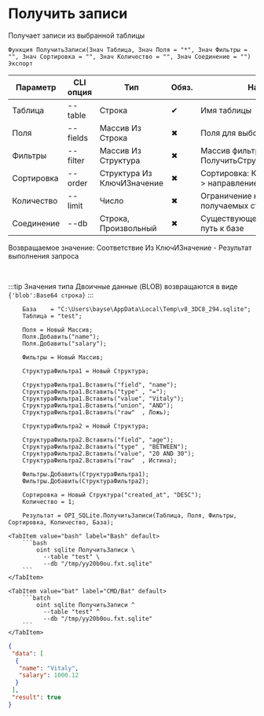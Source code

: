 ﻿---
sidebar_position: 7
description: Получить записи и другие функции для работы с SQLite в Открытом пакете интеграций - бесплатной open-source библиотеке интеграций для 1С:Предприятие 8, OneScript и CLI
keywords: [1C, 1С, 1С:Предприятие, 1С:Предприятие 8.3, API, Интеграция, Сервисы, Обмен, OneScript, CLI, SQLite]
---


# Получить записи
 Получает записи из выбранной таблицы



`Функция ПолучитьЗаписи(Знач Таблица, Знач Поля = "*", Знач Фильтры = "", Знач Сортировка = "", Знач Количество = "", Знач Соединение = "") Экспорт`

  | Параметр | CLI опция | Тип | Обяз. | Назначение |
  |-|-|-|-|-|
  | Таблица | --table | Строка | &#x2714; | Имя таблицы |
  | Поля | --fields | Массив Из Строка | &#x2716; | Поля для выборки |
  | Фильтры | --filter | Массив Из Структура | &#x2716; | Массив фильтров. См. ПолучитьСтруктуруФильтраЗаписей |
  | Сортировка | --order | Структура Из КлючИЗначение | &#x2716; | Сортировка: Ключ > поле, Значение > направление (ASC, DESC) |
  | Количество | --limit | Число | &#x2716; | Ограничение количества получаемых строк |
  | Соединение | --db | Строка, Произвольный | &#x2716; | Существующее соединение или путь к базе |

  
  Возвращаемое значение:   Соответствие Из КлючИЗначение - Результат выполнения запроса

<br/>

:::tip
Значения типа Двоичные данные (BLOB) возвращаются в виде `{'blob':Base64 строка}`
:::
<br/>


```bsl title="Пример использования для 1С:Предприятие/OneScript"
    База    = "C:\Users\bayse\AppData\Local\Temp\v8_3DC8_294.sqlite";
    Таблица = "test";

    Поля = Новый Массив;
    Поля.Добавить("name");
    Поля.Добавить("salary");

    Фильтры = Новый Массив;

    СтруктураФильтра1 = Новый Структура;

    СтруктураФильтра1.Вставить("field", "name");
    СтруктураФильтра1.Вставить("type" , "=");
    СтруктураФильтра1.Вставить("value", "Vitaly");
    СтруктураФильтра1.Вставить("union", "AND");
    СтруктураФильтра1.Вставить("raw"  , Ложь);

    СтруктураФильтра2 = Новый Структура;

    СтруктураФильтра2.Вставить("field", "age");
    СтруктураФильтра2.Вставить("type" , "BETWEEN");
    СтруктураФильтра2.Вставить("value", "20 AND 30");
    СтруктураФильтра2.Вставить("raw"  , Истина);

    Фильтры.Добавить(СтруктураФильтра1);
    Фильтры.Добавить(СтруктураФильтра2);

    Сортировка = Новый Структура("created_at", "DESC");
    Количество = 1;

    Результат = OPI_SQLite.ПолучитьЗаписи(Таблица, Поля, Фильтры, Сортировка, Количество, База);
```
    

 <Tabs>
  
    <TabItem value="bash" label="Bash" default>
        ```bash
            oint sqlite ПолучитьЗаписи \
              --table "test" \
              --db "/tmp/yy20b0ou.fxt.sqlite"
        ```
    </TabItem>
  
    <TabItem value="bat" label="CMD/Bat" default>
        ```batch
            oint sqlite ПолучитьЗаписи ^
              --table "test" ^
              --db "/tmp/yy20b0ou.fxt.sqlite"
        ```
    </TabItem>
</Tabs>


```json title="Результат"
{
 "data": [
  {
   "name": "Vitaly",
   "salary": 1000.12
  }
 ],
 "result": true
}
```
